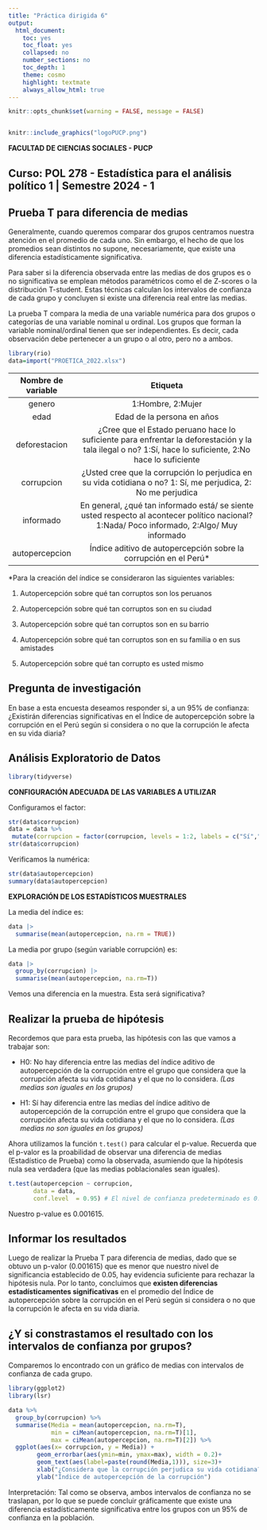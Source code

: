 ```yaml
---
title: "Práctica dirigida 6"
output:
  html_document:
    toc: yes
    toc_float: yes
    collapsed: no
    number_sections: no
    toc_depth: 1
    theme: cosmo
    highlight: textmate
    always_allow_html: true
---
```


```r
knitr::opts_chunk$set(warning = FALSE, message = FALSE) 
```

<center><img src=" " width="200"/></center>

```r
knitr::include_graphics("logoPUCP.png") 
```

**FACULTAD DE CIENCIAS SOCIALES - PUCP**<br>

## Curso: POL 278 - Estadística para el análisis político 1 \| Semestre 2024 - 1 <br>


## Prueba T para diferencia de medias 

Generalmente, cuando queremos comparar dos grupos centramos nuestra atención en el promedio de cada uno. Sin embargo, el hecho de que los promedios sean distintos no supone, necesariamente, que existe una diferencia estadísticamente significativa.

Para saber si la diferencia observada entre las medias de dos grupos es o no significativa se emplean métodos paramétricos como el de Z-scores o la distribución T-student. Estas técnicas calculan los intervalos de confianza de cada grupo y concluyen si existe una diferencia real entre las medias.

La prueba T compara la media de una variable numérica para dos grupos o categorías de una variable nominal u ordinal. Los grupos que forman la variable nominal/ordinal tienen que ser independientes. Es decir, cada observación debe pertenecer a un grupo o al otro, pero no a ambos.

```r
library(rio)
data=import("PROETICA_2022.xlsx")
```

| Nombre de variable | Etiqueta    |
|:-------------:|:-------------------------------------------------------:|
|      genero   | 1:Hombre, 2:Mujer |
|      edad     |    Edad de la persona en años        |
|      deforestacion  | ¿Cree que el Estado peruano hace lo suficiente para enfrentar la deforestación y la tala ilegal o no? 1:Sí, hace lo suficiente, 2:No hace lo suficiente|
|      corrupcion     | ¿Usted cree que la corrupción lo perjudica en su vida cotidiana o no? 1: Sí, me perjudica, 2: No me perjudica | 
|      informado      | En general, ¿qué tan informado está/ se siente usted respecto al acontecer político nacional? 1:Nada/ Poco informado, 2:Algo/ Muy informado |
|      autopercepcion | Índice aditivo de autopercepción sobre la corrupción en el Perú* |

*Para la creación del índice se consideraron las siguientes variables: 

1. Autopercepción sobre qué tan corruptos son los peruanos

2. Autopercepción sobre qué tan corruptos son en su ciudad

3. Autopercepción sobre qué tan corruptos son en su barrio

4. Autopercepción sobre qué tan corruptos son en su familia o en sus amistades

5. Autopercepción sobre qué tan corrupto es usted mismo


## Pregunta de investigación

En base a esta encuesta deseamos responder si, a un 95% de confianza: ¿Existirán diferencias significativas en el Índice de autopercepción sobre la corrupción en el Perú según si considera o no que la corrupción le afecta en su vida diaria?


## Análisis Exploratorio de Datos

```r
library(tidyverse)
```

**CONFIGURACIÓN ADECUADA DE LAS VARIABLES A UTILIZAR**

Configuramos el factor:

```r
str(data$corrupcion)
data = data %>%
 mutate(corrupcion = factor(corrupcion, levels = 1:2, labels = c("Sí","No")))
str(data$corrupcion)
```

Verificamos la numérica:

```r
str(data$autopercepcion)
summary(data$autopercepcion)
```

**EXPLORACIÓN DE LOS ESTADÍSTICOS MUESTRALES**

La media del índice es:

```r
data |> 
  summarise(mean(autopercepcion, na.rm = TRUE))
```

La media por grupo (según variable corrupción) es:

```r
data |> 
  group_by(corrupcion) |> 
  summarise(mean(autopercepcion, na.rm=T))
```

Vemos una diferencia en la muestra. Esta será significativa?


## Realizar la prueba de hipótesis

Recordemos que para esta prueba, las hipótesis con las que vamos a trabajar son:

- H0: No hay diferencia entre las medias del índice aditivo de autopercepción de la corrupción entre el grupo que considera que la corrupción afecta su vida cotidiana y el que no lo considera. *(Las medias son iguales en los grupos)*

- H1: Sí hay diferencia entre las medias del índice aditivo de autopercepción de la corrupción entre el grupo que considera que la corrupción afecta su vida cotidiana y el que no lo considera. *(Las medias no son iguales en los grupos)*


Ahora utilizamos la función `t.test()` para calcular el p-value. Recuerda que el p-valor es la proabilidad de observar una diferencia de medias (Estadístico de Prueba) como la observada, asumiendo que la hipótesis nula sea verdadera (que las medias poblacionales sean iguales).


```r
t.test(autopercepcion ~ corrupcion, 
       data = data,
       conf.level  = 0.95) # El nivel de confianza predeterminado es 0.95. Esto lo podemos modificar. 

```

Nuestro p-value es 0.001615.


## Informar los resultados

Luego de realizar la Prueba T para diferencia de medias, dado que se obtuvo un p-valor (0.001615) que es menor que nuestro nivel de significancia establecido de 0.05, hay evidencia suficiente para rechazar la hipótesis nula. Por lo tanto, concluimos que **existen diferencias estadísticamentes significativas** en el promedio del Índice de autopercepción sobre la corrupción en el Perú según si considera o no que la corrupción le afecta en su vida diaria.


## ¿Y si constrastamos el resultado con los intervalos de confianza por grupos?

Comparemos lo encontrado con un gráfico de medias con intervalos de confianza de cada grupo.

```r
library(ggplot2)
library(lsr)
```

```r
data %>%
  group_by(corrupcion) %>%
  summarise(Media = mean(autopercepcion, na.rm=T),
            min = ciMean(autopercepcion, na.rm=T)[1],
            max = ciMean(autopercepcion, na.rm=T)[2]) %>% 
  ggplot(aes(x= corrupcion, y = Media)) +
        geom_errorbar(aes(ymin=min, ymax=max), width = 0.2)+
        geom_text(aes(label=paste(round(Media,1))), size=3)+
        xlab("¿Considera que la corrupción perjudica su vida cotidiana?")+
        ylab("Índice de autopercepción de la corrupción")
```


Interpretación: Tal como se observa, ambos intervalos de confianza no se traslapan, por lo que se puede concluir gráficamente que existe una diferencia estadísticamente significativa entre los grupos con un 95% de confianza en la población.


